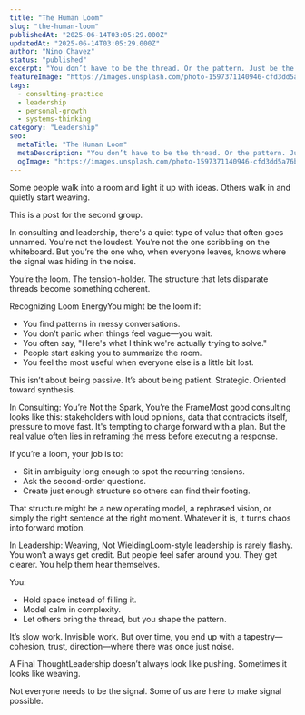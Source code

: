 ```yaml
---
title: "The Human Loom"
slug: "the-human-loom"
publishedAt: "2025-06-14T03:05:29.000Z"
updatedAt: "2025-06-14T03:05:29.000Z"
author: "Nino Chavez"
status: "published"
excerpt: "You don’t have to be the thread. Or the pattern. Just be the thing that lets it all come together."
featureImage: "https://images.unsplash.com/photo-1597371140946-cfd3dd5a76b9?crop=entropy&cs=tinysrgb&fit=max&fm=jpg&ixid=M3wxMTc3M3wwfDF8c2VhcmNofDZ8fGxvb218ZW58MHx8fHwxNzQ5ODcwMDYxfDA&ixlib=rb-4.1.0&q=80&w=2000"
tags:
  - consulting-practice
  - leadership
  - personal-growth
  - systems-thinking
category: "Leadership"
seo:
  metaTitle: "The Human Loom"
  metaDescription: "You don’t have to be the thread. Or the pattern. Just be the thing that lets it all come together."
  ogImage: "https://images.unsplash.com/photo-1597371140946-cfd3dd5a76b9?crop=entropy&cs=tinysrgb&fit=max&fm=jpg&ixid=M3wxMTc3M3wwfDF8c2VhcmNofDZ8fGxvb218ZW58MHx8fHwxNzQ5ODcwMDYxfDA&ixlib=rb-4.1.0&q=80&w=2000"
---
```

Some people walk into a room and light it up with ideas. Others walk in and quietly start weaving.

This is a post for the second group.

In consulting and leadership, there's a quiet type of value that often goes unnamed. You're not the loudest. You’re not the one scribbling on the whiteboard. But you’re the one who, when everyone leaves, knows where the signal was hiding in the noise.

You’re the loom. The tension-holder. The structure that lets disparate threads become something coherent.

Recognizing Loom EnergyYou might be the loom if:

- You find patterns in messy conversations.
- You don’t panic when things feel vague—you wait.
- You often say, "Here's what I think we're actually trying to solve."
- People start asking you to summarize the room.
- You feel the most useful when everyone else is a little bit lost.

This isn’t about being passive. It’s about being patient. Strategic. Oriented toward synthesis.

In Consulting: You’re Not the Spark, You’re the FrameMost good consulting looks like this: stakeholders with loud opinions, data that contradicts itself, pressure to move fast. It's tempting to charge forward with a plan. But the real value often lies in reframing the mess before executing a response.

If you’re a loom, your job is to:

- Sit in ambiguity long enough to spot the recurring tensions.
- Ask the second-order questions.
- Create just enough structure so others can find their footing.

That structure might be a new operating model, a rephrased vision, or simply the right sentence at the right moment. Whatever it is, it turns chaos into forward motion.

In Leadership: Weaving, Not WieldingLoom-style leadership is rarely flashy. You won’t always get credit. But people feel safer around you. They get clearer. You help them hear themselves.

You:

- Hold space instead of filling it.
- Model calm in complexity.
- Let others bring the thread, but you shape the pattern.

It’s slow work. Invisible work. But over time, you end up with a tapestry—cohesion, trust, direction—where there was once just noise.

A Final ThoughtLeadership doesn’t always look like pushing. Sometimes it looks like weaving.

Not everyone needs to be the signal. Some of us are here to make signal possible.
